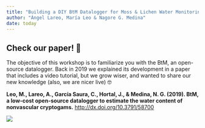 ```yaml
---
title: "Building a DIY BtM Datalogger for Moss & Lichen Water Monitoring"
author: "Ángel Lareo, María Leo & Nagore G. Medina"
date: today
---
```


## Check our paper! 📜

The objective of this workshop is to familiarize you with the BtM, an open-source datalogger. Back in 2019 we explained its development in a paper that includes a video tutorial, but we grow wiser, and wanted to share our new knowledge (also, we are nicer live) 🤓

**Leo, M., Lareo, A., García Saura, C., Hortal, J., & Medina, N. G. (2019). BtM, a low-cost open-source datalogger to estimate the water content of nonvascular cryptogams.** <http://dx.doi.org/10.3791/58700>

![](https://cdn.agenciasinc.es/var/ezwebin_site/storage/images/_aliases/img_1col/noticias/un-dispositivo-para-medir-la-actividad-de-musgos-y-liquenes/6504732-1-esl-MX/Un-dispositivo-para-medir-la-actividad-de-musgos-y-liquenes.jpg)
